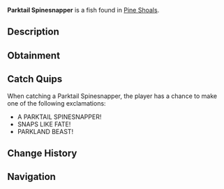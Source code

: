 {{FishInfobox
|image          = Parktail Spinesnapper.png
|rarity         = Mythical
|sea            = Second Sea
|location       = [[Pine Shoals]]
|sublocation    = 
|sources        = Fishing Rod
|radar_location = 
|prog_speed     = -55
|xp             = 1450
|weather        = Clear
|time           = Day
|season         = Summer
|bait           = Gale Grub
|base_weight    = 15
|base_value     = 2850
|weight_range   = 9
|base_chance    = 3
|base_resil     = 20
}}
'''Parktail Spinesnapper''' is a {{Rarity|Mythical}} fish found in [[Pine Shoals]].

== Description ==
{{Description|A fierce snapper with a tail born of parkland fury.|Bestiary Entry}}

== Obtainment ==
{{Description|It snaps where the stillness breaks.|Bestiary Hint}}
{{Fish Availability|
Pine Shoals
|top_rods      = 
Free Spirit Rod\16855.59\88745.97;
Leviathan's Fang Rod\12974.92\59506.41;
Trident Rod\12092.41\55351.35;
Azure Of Lagoon\11813.25\71413.9;
Egg Rod\11679.2\73834.75;
Krampus's Rod\10046.87\132000.53;
Plastic Rod\8037.5\105600.42;
Magma Rod\10046.87\132000.53;
Fischer's Rod\7397.43\122226.79;
Fast Rod\7397.43\122226.79;
Buddy Bond Rod\6257.6\117462;
Verdant Shear Rod\11164.99\70583.96;
Blazebringer Rod\10943.45\73374.28;
Ethereal Prism Rod\7664.45\52325.71;
No-Life Rod\7635.58\43059.73;
Seraphic Rod\7614.26\48136.62;
Rod Of The Forgotten Fang\7075.43\44290.29;
Challenger's Rod\7069.1\41306.44;
Rod Of The Exalted One\7057.06\46420.52;
Rod Of The Depths\6823.52\41468.99;
Depthseeker Rod\6649.53\36905.51;
Volcanic Rod\6589.79\37536.12;
Avalanche Rod\6540.98\36207.88;
Zeus Rod\6532.64\37210.6;
Steady Rod\6332.39\33544.76
|recommended   = Free Spirit Rod
}}

== Catch Quips ==
When catching a Parktail Spinesnapper, the player has a chance to make one of the following exclamations:
* A PARKTAIL SPINESNAPPER!
* SNAPS LIKE FATE!
* PARKLAND BEAST!

== Change History ==
{{Change History|{{subst:Current Version}}}}

== Navigation ==
{{Fish Navbox|Pine Shoals}}